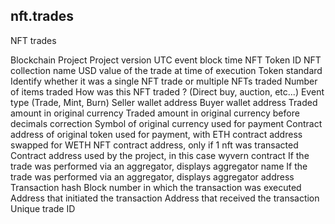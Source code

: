 ## nft.trades 
NFT trades


<ParamField path="blockchain">
Blockchain
</ParamField>
<ParamField path="project">
Project
</ParamField>
<ParamField path="version">
Project version
</ParamField>
<ParamField path="block_time">
UTC event block time
</ParamField>
<ParamField path="token_id">
NFT Token ID
</ParamField>
<ParamField path="collection">
NFT collection name
</ParamField>
<ParamField path="amount_usd">
USD value of the trade at time of execution
</ParamField>
<ParamField path="token_standard">
Token standard
</ParamField>
<ParamField path="trade_type">
Identify whether it was a single NFT trade or multiple NFTs traded
</ParamField>
<ParamField path="number_of_items">
Number of items traded
</ParamField>
<ParamField path="trade_category">
How was this NFT traded ? (Direct buy, auction, etc...)
</ParamField>
<ParamField path="evt_type">
Event type (Trade, Mint, Burn)
</ParamField>
<ParamField path="seller">
Seller wallet address
</ParamField>
<ParamField path="buyer">
Buyer wallet address
</ParamField>
<ParamField path="amount_original">
Traded amount in original currency
</ParamField>
<ParamField path="amount_raw">
Traded amount in original currency before decimals correction
</ParamField>
<ParamField path="currency_symbol">
Symbol of original currency used for payment
</ParamField>
<ParamField path="currency_contract">
Contract address of original token used for payment, with ETH contract address swapped for WETH
</ParamField>
<ParamField path="nft_contract_address">
NFT contract address, only if 1 nft was transacted
</ParamField>
<ParamField path="project_contract_address">
Contract address used by the project, in this case wyvern contract
</ParamField>
<ParamField path="aggregator_name">
If the trade was performed via an aggregator, displays aggregator name
</ParamField>
<ParamField path="aggregator_address">
If the trade was performed via an aggregator, displays aggregator address
</ParamField>
<ParamField path="tx_hash">
Transaction hash
</ParamField>
<ParamField path="block_number">
Block number in which the transaction was executed 
</ParamField>
<ParamField path="tx_from">
Address that initiated the transaction
</ParamField>
<ParamField path="tx_to">
Address that received the transaction
</ParamField>
<ParamField path="unique_trade_id">
Unique trade ID
</ParamField>
